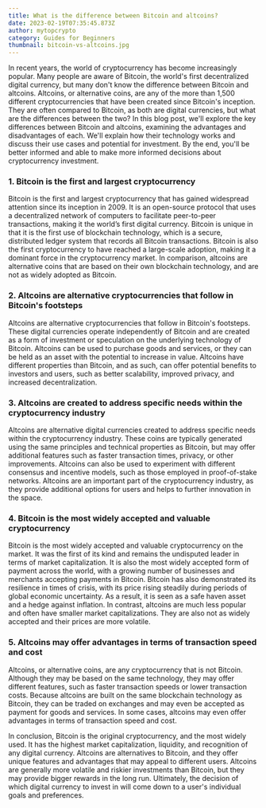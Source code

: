 ```yaml
---
title: What is the difference between Bitcoin and altcoins?
date: 2023-02-19T07:35:45.873Z
author: mytopcrypto
category: Guides for Beginners
thumbnail: bitcoin-vs-altcoins.jpg
---
```

In recent years, the world of cryptocurrency has become increasingly popular. Many people are aware of Bitcoin, the world's first decentralized digital currency, but many don't know the difference between Bitcoin and altcoins. Altcoins, or alternative coins, are any of the more than 1,500 different cryptocurrencies that have been created since Bitcoin's inception. They are often compared to Bitcoin, as both are digital currencies, but what are the differences between the two? In this blog post, we'll explore the key differences between Bitcoin and altcoins, examining the advantages and disadvantages of each. We'll explain how their technology works and discuss their use cases and potential for investment. By the end, you'll be better informed and able to make more informed decisions about cryptocurrency investment.

### 1. Bitcoin is the first and largest cryptocurrency

Bitcoin is the first and largest cryptocurrency that has gained widespread attention since its inception in 2009. It is an open-source protocol that uses a decentralized network of computers to facilitate peer-to-peer transactions, making it the world’s first digital currency. Bitcoin is unique in that it is the first use of blockchain technology, which is a secure, distributed ledger system that records all Bitcoin transactions. Bitcoin is also the first cryptocurrency to have reached a large-scale adoption, making it a dominant force in the cryptocurrency market. In comparison, altcoins are alternative coins that are based on their own blockchain technology, and are not as widely adopted as Bitcoin.

### 2. Altcoins are alternative cryptocurrencies that follow in Bitcoin's footsteps

Altcoins are alternative cryptocurrencies that follow in Bitcoin's footsteps. These digital currencies operate independently of Bitcoin and are created as a form of investment or speculation on the underlying technology of Bitcoin. Altcoins can be used to purchase goods and services, or they can be held as an asset with the potential to increase in value. Altcoins have different properties than Bitcoin, and as such, can offer potential benefits to investors and users, such as better scalability, improved privacy, and increased decentralization.

### 3. Altcoins are created to address specific needs within the cryptocurrency industry

Altcoins are alternative digital currencies created to address specific needs within the cryptocurrency industry. These coins are typically generated using the same principles and technical properties as Bitcoin, but may offer additional features such as faster transaction times, privacy, or other improvements. Altcoins can also be used to experiment with different consensus and incentive models, such as those employed in proof-of-stake networks. Altcoins are an important part of the cryptocurrency industry, as they provide additional options for users and helps to further innovation in the space.

### 4. Bitcoin is the most widely accepted and valuable cryptocurrency

Bitcoin is the most widely accepted and valuable cryptocurrency on the market. It was the first of its kind and remains the undisputed leader in terms of market capitalization. It is also the most widely accepted form of payment across the world, with a growing number of businesses and merchants accepting payments in Bitcoin. Bitcoin has also demonstrated its resilience in times of crisis, with its price rising steadily during periods of global economic uncertainty. As a result, it is seen as a safe haven asset and a hedge against inflation. In contrast, altcoins are much less popular and often have smaller market capitalizations. They are also not as widely accepted and their prices are more volatile.

### 5. Altcoins may offer advantages in terms of transaction speed and cost

Altcoins, or alternative coins, are any cryptocurrency that is not Bitcoin. Although they may be based on the same technology, they may offer different features, such as faster transaction speeds or lower transaction costs. Because altcoins are built on the same blockchain technology as Bitcoin, they can be traded on exchanges and may even be accepted as payment for goods and services. In some cases, altcoins may even offer advantages in terms of transaction speed and cost.

In conclusion, Bitcoin is the original cryptocurrency, and the most widely used. It has the highest market capitalization, liquidity, and recognition of any digital currency. Altcoins are alternatives to Bitcoin, and they offer unique features and advantages that may appeal to different users. Altcoins are generally more volatile and riskier investments than Bitcoin, but they may provide bigger rewards in the long run. Ultimately, the decision of which digital currency to invest in will come down to a user's individual goals and preferences.
